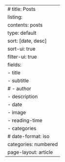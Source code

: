---
# title: Posts
listing:
  contents: posts
  type: default
  sort: [date, desc]
  sort-ui: true
  filter-ui: true
  fields:
    - title
    - subtitle
    # - author
    - description
    - date
    - image
    - reading-time
    - categories
  # date-format: iso
  categories: numbered
page-layout: article
---